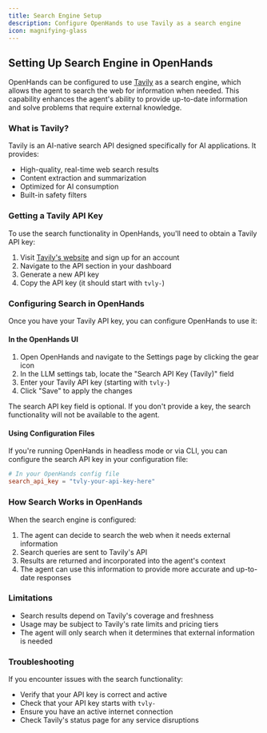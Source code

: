 ```yaml
---
title: Search Engine Setup
description: Configure OpenHands to use Tavily as a search engine
icon: magnifying-glass
---
```


## Setting Up Search Engine in OpenHands

OpenHands can be configured to use [Tavily](https://tavily.com/) as a search engine, which allows the agent to search the web for information when needed. This capability enhances the agent's ability to provide up-to-date information and solve problems that require external knowledge.

### What is Tavily?

Tavily is an AI-native search API designed specifically for AI applications. It provides:

- High-quality, real-time web search results
- Content extraction and summarization
- Optimized for AI consumption
- Built-in safety filters

### Getting a Tavily API Key

To use the search functionality in OpenHands, you'll need to obtain a Tavily API key:

1. Visit [Tavily's website](https://tavily.com/) and sign up for an account
2. Navigate to the API section in your dashboard
3. Generate a new API key
4. Copy the API key (it should start with `tvly-`)

### Configuring Search in OpenHands

Once you have your Tavily API key, you can configure OpenHands to use it:

#### In the OpenHands UI

1. Open OpenHands and navigate to the Settings page by clicking the gear icon
2. In the LLM settings tab, locate the "Search API Key (Tavily)" field
3. Enter your Tavily API key (starting with `tvly-`)
4. Click "Save" to apply the changes

<Note>
The search API key field is optional. If you don't provide a key, the search functionality will not be available to the agent.
</Note>

#### Using Configuration Files

If you're running OpenHands in headless mode or via CLI, you can configure the search API key in your configuration file:

```toml
# In your OpenHands config file
search_api_key = "tvly-your-api-key-here"
```

### How Search Works in OpenHands

When the search engine is configured:

1. The agent can decide to search the web when it needs external information
2. Search queries are sent to Tavily's API
3. Results are returned and incorporated into the agent's context
4. The agent can use this information to provide more accurate and up-to-date responses

### Limitations

- Search results depend on Tavily's coverage and freshness
- Usage may be subject to Tavily's rate limits and pricing tiers
- The agent will only search when it determines that external information is needed

### Troubleshooting

If you encounter issues with the search functionality:

- Verify that your API key is correct and active
- Check that your API key starts with `tvly-`
- Ensure you have an active internet connection
- Check Tavily's status page for any service disruptions
